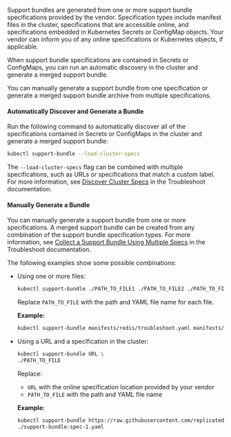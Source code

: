 Support bundles are generated from one or more support bundle specifications provided by the vendor. Specification types include manifest files in the cluster, specifications that are accessible online, and specifications embedded in Kubernetes Secrets or ConfigMap objects. Your vendor can inform you of any online specifications or Kubernetes objects, if applicable.

When support bundle specifications are contained in Secrets or ConfigMaps, you can run an automatic discovery in the cluster and generate a merged support bundle.

You can manually generate a support bundle from one specification or generate a merged support bundle archive from multiple specifications.

#### Automatically Discover and Generate a Bundle

Run the following command to automatically discover all of the specifications contained in Secrets or ConfigMaps in the cluster and generate a merged support bundle:

  ```bash
  kubectl support-bundle --load-cluster-specs
  ```
The `--load-cluster-specs` flag can be combined with multiple specifications, such as URLs or specifications that match a custom label. For more information, see [Discover Cluster Specs](https://troubleshoot.sh/docs/support-bundle/discover-cluster-specs/) in the Troubleshoot documentation.

#### Manually Generate a Bundle

You can manually generate a support bundle from one or more specifications. A merged support bundle can be created from any combination of the support bundle specification types. For more information, see [Collect a Support Bundle Using Multiple Specs](https://troubleshoot.sh/docs/support-bundle/collecting/#collect-a-support-bundle-using-multiple-specs) in the Troubleshoot documentation.

The following examples show some possible combinations:

- Using one or more files:

  ```bash
  kubectl support-bundle ./PATH_TO_FILE1 ./PATH_TO_FILE2 ./PATH_TO_FILE3
  ```

  Replace `PATH_TO_FILE` with the path and YAML file name for each file.

  **Example:**

  ```bash
  kubectl support-bundle manifests/redis/troubleshoot.yaml manifests/mysql/troubleshoot.yaml manifests/nginx/troubleshoot.yaml
  ```

- Using a URL and a specification in the cluster:

  ```bash
  kubectl support-bundle URL \
  ./PATH_TO_FILE 
  ```
  
  Replace:

  - `URL` with the online specification location provided by your vendor
  - `PATH_TO_FILE` with the path and YAML file name

  **Example:**
  
  ```bash
  kubectl support-bundle https://raw.githubusercontent.com/replicatedhq/troubleshoot-specs/main/in-cluster/default.yaml \
  ./support-bundle-spec-1.yaml
  ```  